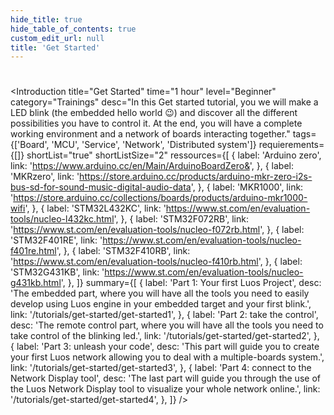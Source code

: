 ```yaml
---
hide_title: true
hide_table_of_contents: true
custom_edit_url: null
title: 'Get Started'
---
```



#

<Introduction
  title="Get Started"
  time="1 hour"
  level="Beginner"
  category="Trainings"
  desc="In this Get started tutorial, you we will make a LED blink (the embedded hello world 😉) and discover all the different possibilities you have to control it. At the end, you will have a complete working environment and a network of boards interacting together."
  tags={['Board', 'MCU', 'Service', 'Network', 'Distributed system']}
  requierements={[]}
  shortList="true"
  shortListSize="2"
  ressources={[
    {
      label: 'Arduino zero',
      link: 'https://www.arduino.cc/en/Main/ArduinoBoardZero&',
    },
    {
      label: 'MKRzero',
      link: 'https://store.arduino.cc/products/arduino-mkr-zero-i2s-bus-sd-for-sound-music-digital-audio-data',
    },
    {
      label: 'MKR1000',
      link: 'https://store.arduino.cc/collections/boards/products/arduino-mkr1000-wifi',
    },
    {
      label: 'STM32L432KC',
      link: 'https://www.st.com/en/evaluation-tools/nucleo-l432kc.html',
    },
    {
      label: 'STM32F072RB',
      link: 'https://www.st.com/en/evaluation-tools/nucleo-f072rb.html',
    },
    {
      label: 'STM32F401RE',
      link: 'https://www.st.com/en/evaluation-tools/nucleo-f401re.html',
    },
    {
      label: 'STM32F410RB',
      link: 'https://www.st.com/en/evaluation-tools/nucleo-f410rb.html',
    },
    {
      label: 'STM32G431KB',
      link: 'https://www.st.com/en/evaluation-tools/nucleo-g431kb.html',
    },
  ]}
  summary={[
    {
      label: 'Part 1: Your first Luos Project',
      desc: 'The embedded part, where you will have all the tools you need to easily develop using Luos engine in your embedded target and your first blink.',
      link: '/tutorials/get-started/get-started1',
    },
    {
      label: 'Part 2: take the control',
      desc: 'The remote control part, where you will have all the tools you need to take control of the blinking led.',
      link: '/tutorials/get-started/get-started2',
    },
    {
      label: 'Part 3: unleash your code',
      desc: 'This part will guide you to create your first Luos network allowing you to deal with a multiple-boards system.',
      link: '/tutorials/get-started/get-started3',
    },
    {
      label: 'Part 4: connect to the Network Display tool',
      desc: 'The last part will guide you through the use of the Luos Network Display tool to visualize your whole network online.',
      link: '/tutorials/get-started/get-started4',
    },
  ]}
/>
